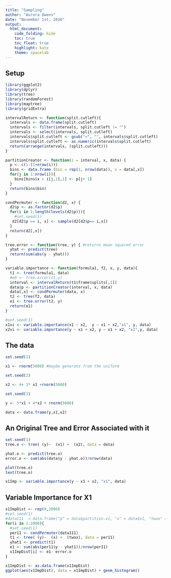 ```yaml
---
title: "Sampling"
author: "Aurora Owens"
date: "November 1st, 2016"
output:
  html_document:
    code_folding: hide
    toc: true
    toc_float: true
    highlight: kate
    theme: spacelab
---
```




## Setup

```r
library(ggplot2)
library(dplyr)
library(tree)
library(randomForest)
library(maptree)
library(gridExtra)
```


```r
intervalReturn <- function(split.cutleft){ 
  intervals <- data.frame(split.cutleft)
  intervals <- filter(intervals, split.cutleft != "")
  intervals <- select(intervals, split.cutleft)
  intervals$split.cutleft <- gsub("<", "", intervals$split.cutleft)
  intervals$split.cutleft <- as.numeric(intervals$split.cutleft)
  return(arrange(intervals, (split.cutleft)))
}

partitionCreator <- function(i = interval, x, data) {
  p <- c(1:(1+nrow(i)))
  bins <- data.frame (bin = rep(1, nrow(data)), x = data[,x])
  for(j in 1:nrow(i)){
    bins[bins$x > i[j,1],1] <- p[j+ 1]
  }
  return(bins$bin)
}

condPermuter <- function(d2, x) {
  d2$p <- as.factor(d2$p)
  for(i in 1:length(levels(d2$p))){
    #set.seed(1)
   d2[d2$p == i, x] <- sample(d2[d2$p== i,x])
  }
  return(d2[,x])
}

tree.error <- function(tree, y) { #returns mean squared error
  yhat <- predict(tree)
  return(sum(abs(y - yhat)))
}

variable.importance <- function(formula1, f2, x, y, data){
  t1 <- tree(formula1, data)
  #e0 <- tree.error(t1,y)
  interval <- intervalReturn(t1$frame$splits[,1])
  data$p <- partitionCreator(interval, x, data)
  data[,x] <- condPermuter(data, x)
  t2 <- tree(f2, data)
  e1 <- tree.error(t2, y)
  return(e1)
}

#set.seed(1)
x1vi <- variable.importance(x1 ~ x2,  y ~ x1 + x2,"x1", y, data)
x2vi <- variable.importance(y ~ x1 + x2, y ~ x1 + x2, "x2",y, data)
```

## The data


```r

set.seed(1)

x1 <- rnorm(5000) #maybe generate from the uniform

set.seed(2)

x2 <- 4+ 3* x1 +rnorm(5000)

set.seed(3)

y <- 5*x1 + 4*x2 + rnorm(5000) 

data <- data.frame(y,x1,x2)
```

## An Original Tree and Error Associated with it

```r
set.seed(1)
tree.o <- tree( (y)~  (x1) +  (x2), data = data)

yhat.o <- predict(tree.o)
error.o <- sum(abs(data$y - yhat.o))/nrow(data)

plot(tree.o)
text(tree.o)
```

```r
x1Imp <- variable.importance(y ~ x1 + x2, "x1", data) 
```


## Variable Importance for X1

```r

x1ImpDist <- rep(0,2000)
#set.seed(1)
#data111  <-data.frame("p" = data$partition.x1, "x" = data$x1, "twox" = data$x2, "y" = data$y, "orig.x1" =data$x1)
for(i in 1:2000){
  #set.seed(1)
  per11 <- condPermuter(data111)
  t1 <- tree( (y)~  (x) +  (twox), data = per11)
  yhat1 <- predict(t1)
  e1 <- sum(abs(per11$y - yhat1))/nrow(per11)
  x1ImpDist[i] <- e1- error.o 
}

x1ImpDist <- as.data.frame(x1ImpDist)
ggplot(aes(x1ImpDist), data = x1ImpDist) + geom_histogram() 
```

